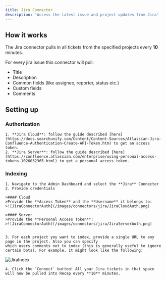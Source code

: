 ```yaml
---
title: Jira Connector
description: 'Access the latest issue and project updates from Jira'
---
```


## How it works
The Jira connector pulls in all tickets from the specified projects every **10** minutes. 

For every jira issue this connector will pull:
- Title
- Description
- Common fields (like assignee, reporter, status etc.)
- Custom fields
- Comments

## Setting up
### Authorization
    1. **Jira Cloud**: follow the guide described [here](https://docs.searchunify.com/Content/Content-Sources/Atlassian-Jira-Confluence-Authentication-Create-API-Token.htm) to get an access token.
    2. **Jira Server**: follow the guide described [here](https://confluence.atlassian.com/enterprise/using-personal-access-tokens-1026032365.html) to get a personal access token.

### Indexing
    1. Navigate to the Admin Dashboard and select the **Jira** Connector
    2. Provide credentials

    >#### Cloud 
    >Provide the **Access Token** and the **Username** it belongs to:
    >![JiraConnectorAuth](/images/connectors/jira/JiraCloudAuth.png)

    >#### Server
    >Provide the **Personal Access Token**:
    >![JiraConnectorAuth](/images/connectors/jira/JiraServerAuth.png)


    3. For each project you want to index, provide a single URL to any page in the project. Also you can specify
    which users comments not to index (this is generally useful to ignore certain bots). For example, it might look like the following:

![JiraIndex](/images/connectors/jira/JiraIndex.png)

    4. Click the `Connect` button! All your Jira tickets in that space will now be pulled into Recap every **10** minutes.